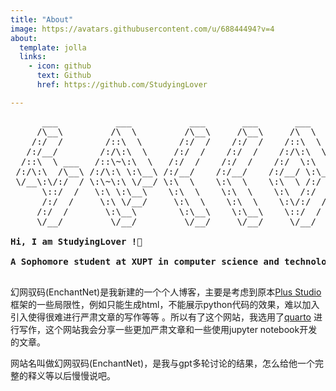 ```yaml
---
title: "About"
image: https://avatars.githubusercontent.com/u/68844494?v=4
about:
  template: jolla
  links:
    - icon: github
      text: Github
      href: https://github.com/StudyingLover

---
```


<pre>
      ___           ___           ___       ___       ___     
     /\__\         /\  \         /\__\     /\__\     /\  \    
    /:/  /        /::\  \       /:/  /    /:/  /    /::\  \   
   /:/__/        /:/\:\  \     /:/  /    /:/  /    /:/\:\  \  
  /::\  \ ___   /::\~\:\  \   /:/  /    /:/  /    /:/  \:\  \ 
 /:/\:\  /\__\ /:/\:\ \:\__\ /:/__/    /:/__/    /:/__/ \:\__\
 \/__\:\/:/  / \:\~\:\ \/__/ \:\  \    \:\  \    \:\  \ /:/  /
      \::/  /   \:\ \:\__\    \:\  \    \:\  \    \:\  /:/  / 
      /:/  /     \:\ \/__/     \:\  \    \:\  \    \:\/:/  /  
     /:/  /       \:\__\        \:\__\    \:\__\    \::/  /   
     \/__/         \/__/         \/__/     \/__/     \/__/    
     
<strong>Hi, I am StudyingLover !👋 </strong>

<strong>A Sophomore student at XUPT in computer science and technology. </strong>

</pre> 

幻网驭码(EnchantNet)是我新建的一个个人博客，主要是考虑到原本[Plus Studio](https://studyinglover.com/)框架的一些局限性，例如只能生成html，不能展示python代码的效果，难以加入引入使得很难进行严肃文章的写作等等 。所以有了这个网站，我选用了[quarto](quarto.org) 进行写作，这个网站我会分享一些更加严肃文章和一些使用jupyter notebook开发的文章。

网站名叫做幻网驭码(EnchantNet)，是我与gpt多轮讨论的结果，怎么给他一个完整的释义等以后慢慢说吧。
